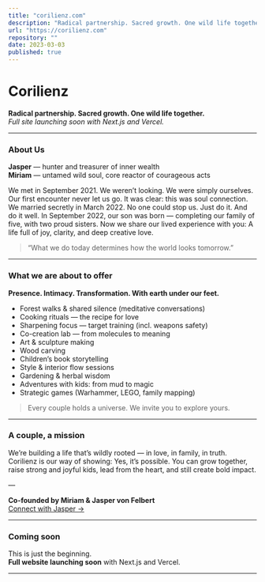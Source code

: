 ```yaml
---
title: "corilienz.com"
description: "Radical partnership. Sacred growth. One wild life together."
url: "https://corilienz.com"
repository: ""
date: 2023-03-03
published: true
---
```


# Corilienz

**Radical partnership. Sacred growth. One wild life together.**  
*Full site launching soon with Next.js and Vercel.*

---

### About Us

**Jasper** — hunter and treasurer of inner wealth  
**Miriam** — untamed wild soul, core reactor of courageous acts

We met in September 2021. We weren’t looking. We were simply ourselves. Our first encounter never let us go. It was clear: this was soul connection. We married secretly in March 2022. No one could stop us. Just do it. And do it well. In September 2022, our son was born — completing our family of five, with two proud sisters. Now we share our lived experience with you: A life full of joy, clarity, and deep creative love.

> “What we do today determines how the world looks tomorrow.”

---

### What we are about to offer

**Presence. Intimacy. Transformation. With earth under our feet.**

- Forest walks & shared silence (meditative conversations)
- Cooking rituals — the recipe for love
- Sharpening focus — target training (incl. weapons safety)
- Co-creation lab — from molecules to meaning
- Art & sculpture making
- Wood carving
- Children’s book storytelling
- Style & interior flow sessions
- Gardening & herbal wisdom
- Adventures with kids: from mud to magic
- Strategic games (Warhammer, LEGO, family mapping)

> Every couple holds a universe. We invite you to explore yours.

---

### A couple, a mission

We’re building a life that’s wildly rooted — in love, in family, in truth. Corilienz is our way of showing: Yes, it’s possible. You can grow together, raise strong and joyful kids, lead from the heart, and still create bold impact.

—

**Co-founded by Miriam & Jasper von Felbert**  
[Connect with Jasper →](https://www.linkedin.com/in/jaspervonfelbert/)

---

### Coming soon

This is just the beginning.  
**Full website launching soon** with Next.js and Vercel.

---
